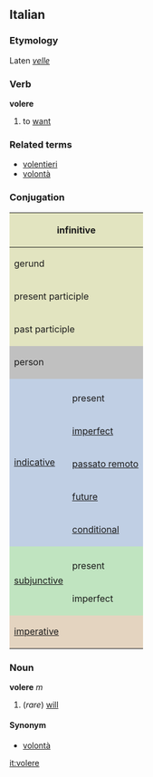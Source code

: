 ==Italian==
===Etymology===
Laten ''[[velle]]''
===Verb===
'''volere'''

# to [[want]]

===Related terms===
*[[volentieri]]
*[[volontà]]

===Conjugation===

<center>
{| style="background:#F0F0F0"

|-
! colspan="3" style="background:#e2e4c0" | infinitive
| colspan="5" | volere

|-
! colspan="3" style="background:#e2e4c0" | gerund
| colspan="5" | volendo

|-
! colspan="3" style="background:#e2e4c0" | present participle
| colspan="5" | [[volente]]

|-
! colspan="3" style="background:#e2e4c0" | past participle
| colspan="5" | [[voluto]]

|-
! colspan="2" rowspan="2" style="background:#C0C0C0" | person
! colspan="3" style="background:#C0C0C0" | singular
! colspan="3" style="background:#C0C0C0" | plural

|-
! style="background:#C0C0C0;width:12.5%" | first
! style="background:#C0C0C0;width:12.5%" | second
! style="background:#C0C0C0;width:12.5%" | third
! style="background:#C0C0C0;width:12.5%" | first
! style="background:#C0C0C0;width:12.5%" | second
! style="background:#C0C0C0;width:12.5%" | third

|-
! rowspan="6" style="background:#c0cfe4" | [[indicative]]

! style="background:#c0cfe4" colspan="1" | 
! style="background:#c0cfe4" | io
! style="background:#c0cfe4" | tu
! style="background:#c0cfe4" | lui/lei
! style="background:#c0cfe4" | noi
! style="background:#c0cfe4" | voi
! style="background:#c0cfe4" | loro

|-
! style="height:3em;background:#c0cfe4" | present
| voglio
| vuoi
| vuole
| vogliamo
| volete
| vogliono

|-
! style="height:3em;background:#c0cfe4" | [[imperfect]]
| volevo
| volevi
| voleva
| volevamo
| volevate
| volevano

|-
! style="height:3em;background:#c0cfe4" | [[passato remoto]]
| volli
| volesti
| volle
| volemmo
| voleste
| vollero

|-
! style="height:3em;background:#c0cfe4" | [[future]]
| vorrò
| vorrai
| vorrà
| vorremo
| vorrete
| vorranno

|-
! style="height:3em;background:#c0cfe4" | [[conditional]]
| vorrei
| vorresti
| vorrebbe
| vorremmo
| vorreste
| vorrebbero

|-
! rowspan="3" style="background:#c0e4c0" |[[subjunctive]]
! style="background:#c0e4c0" | 
! style="background:#c0e4c0" | che io
! style="background:#c0e4c0" | che tu
! style="background:#c0e4c0" | che lui/che lei
! style="background:#c0e4c0" | che noi
! style="background:#c0e4c0" | che voi
! style="background:#c0e4c0" | che loro

|-
! style="height:3em;background:#c0e4c0" | present
| voglia
| voglia
| voglia
| vogliamo
| vogliate
| vogliano

|-
! style="height:3em;background:#c0e4c0" rowspan="1" | imperfect
| volessi
| volessi
| volesse
| volessimo
| voleste
| volessero

|-
! colspan="2" rowspan="2" style="height:3em;background:#e4d4c0" | [[imperative]]
! style="background:#e4d4c0" | -
! style="background:#e4d4c0" | tu
! style="background:#e4d4c0" | lui/lei
! style="background:#e4d4c0" | noi
! style="background:#e4d4c0" | voi
! style="background:#e4d4c0" | loro

|-
|
| vogli
| voglia
| vogliamo
| vogliete
| vogliano

|}
</center>

===Noun===
'''volere''' ''m''

# (''rare'') [[will]]

====Synonym====
*[[volontà]]

[[it:volere]]